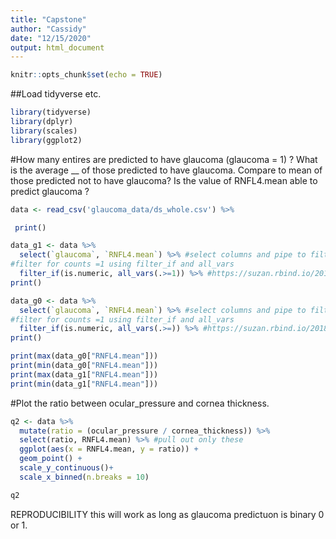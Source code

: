 ```yaml
---
title: "Capstone"
author: "Cassidy"
date: "12/15/2020"
output: html_document
---
```


```r
knitr::opts_chunk$set(echo = TRUE)
```

##Load tidyverse etc.
```r
library(tidyverse)
library(dplyr)
library(scales)
library(ggplot2)
```
#How many entires are predicted to have glaucoma (glaucoma = 1) ? What is the average __ of those predicted to have glaucoma. Compare to mean of those predicted not to have glaucoma? Is the value of  RNFL4.mean able to predict glaucoma ?
```r
data <- read_csv('glaucoma_data/ds_whole.csv') %>%

 print()

data_g1 <- data %>%
  select(`glaucoma`, `RNFL4.mean`) %>% #select columns and pipe to filter
#filter for counts =1 using filter_if and all_vars
  filter_if(is.numeric, all_vars(.>=1)) %>% #https://suzan.rbind.io/2018/02/dplyr-tutorial-3/#filter-if
print()

data_g0 <- data %>%
  select(`glaucoma`, `RNFL4.mean`) %>% #select columns and pipe to filter
#filter for counts =1 using filter_if and all_vars
  filter_if(is.numeric, all_vars(.>=)) %>% #https://suzan.rbind.io/2018/02/dplyr-tutorial-3/#filter-if
print()

print(max(data_g0["RNFL4.mean"]))
print(min(data_g0["RNFL4.mean"]))
print(max(data_g1["RNFL4.mean"]))
print(min(data_g1["RNFL4.mean"]))
```


#Plot the ratio between ocular_pressure and cornea thickness.


```r
q2 <- data %>%
  mutate(ratio = (ocular_pressure / cornea_thickness)) %>%
  select(ratio, RNFL4.mean) %>% #pull out only these
  ggplot(aes(x = RNFL4.mean, y = ratio)) +
  geom_point() +
  scale_y_continuous()+
  scale_x_binned(n.breaks = 10)

q2
```





REPRODUCIBILITY
this will work as long as glaucoma predictuon is binary 0 or 1. 

